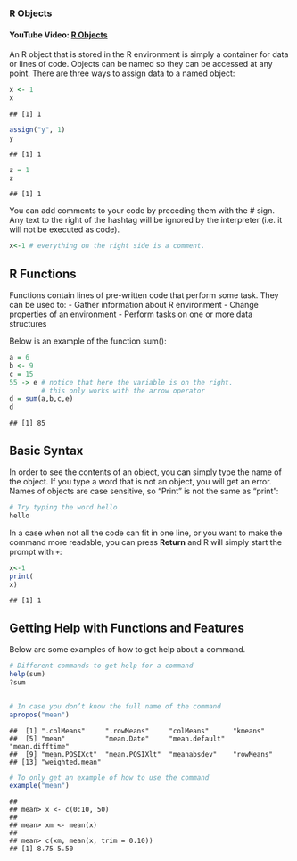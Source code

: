 
### R Objects

#### YouTube Video: [R Objects](https://youtu.be/8GXsn8qd7Gc)

An R object that is stored in the R environment is simply a container for data or lines of code. Objects can be named so they can be accessed at any point. There are three ways to assign data to a named object:

``` r
x <- 1
x
```

    ## [1] 1

``` r
assign("y", 1)
y
```

    ## [1] 1

``` r
z = 1
z
```

    ## [1] 1

You can add comments to your code by preceding them with the \# sign. Any text to the right of the hashtag will be ignored by the interpreter (i.e. it will not be executed as code).

``` r
x<-1 # everything on the right side is a comment.
```

## R Functions

Functions contain lines of pre-written code that perform some task. They can be used to:
- Gather information about R environment
- Change properties of an environment
- Perform tasks on one or more data structures

Below is an example of the function sum():

``` r
a = 6
b <- 9
c = 15
55 -> e # notice that here the variable is on the right.
        # this only works with the arrow operator
d = sum(a,b,c,e)
d
```

    ## [1] 85


## Basic Syntax

In order to see the contents of an object, you can simply type the name of the object. If you type a word that is not an object, you will get an error. Names of objects are case sensitive, so "Print" is not the same as "print":

``` r
# Try typing the word hello
hello
```

In a case when not all the code can fit in one line, or you want to make the command more readable, you can press **Return** and R will simply start the prompt with `+`:

``` r
x<-1
print(
x)
```

    ## [1] 1


## Getting Help with Functions and Features

Below are some examples of how to get help about a command.

``` r
# Different commands to get help for a command
help(sum)
?sum


# In case you don’t know the full name of the command
apropos("mean")
```

    ##  [1] ".colMeans"     ".rowMeans"     "colMeans"      "kmeans"       
    ##  [5] "mean"          "mean.Date"     "mean.default"  "mean.difftime"
    ##  [9] "mean.POSIXct"  "mean.POSIXlt"  "meanabsdev"    "rowMeans"     
    ## [13] "weighted.mean"

``` r
# To only get an example of how to use the command
example("mean")
```

    ##
    ## mean> x <- c(0:10, 50)
    ##
    ## mean> xm <- mean(x)
    ##
    ## mean> c(xm, mean(x, trim = 0.10))
    ## [1] 8.75 5.50
